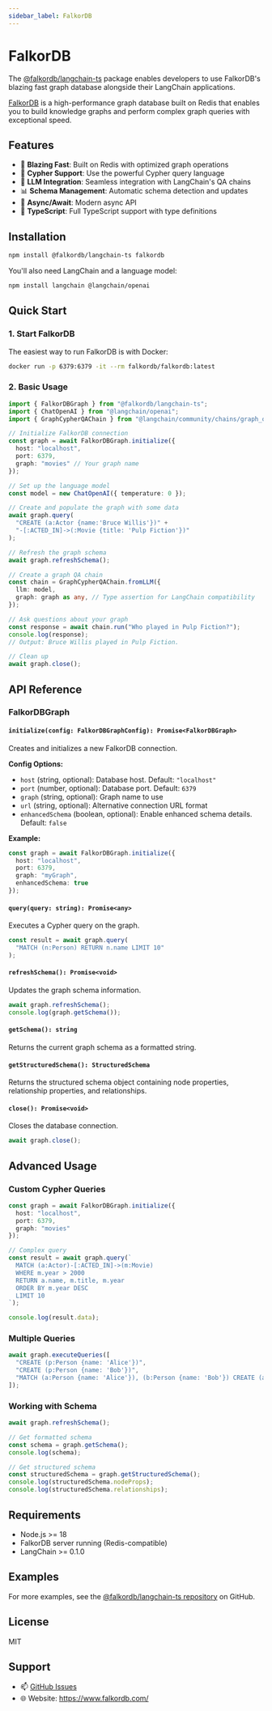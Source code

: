 ```yaml
---
sidebar_label: FalkorDB
---
```


# FalkorDB

The [@falkordb/langchain-ts](https://www.npmjs.com/package/@falkordb/langchain-ts) package enables developers to use FalkorDB's blazing fast graph database alongside their LangChain applications.

[FalkorDB](https://www.falkordb.com/) is a high-performance graph database built on Redis that enables you to build knowledge graphs and perform complex graph queries with exceptional speed.

## Features

- 🚀 **Blazing Fast**: Built on Redis with optimized graph operations
- 🔗 **Cypher Support**: Use the powerful Cypher query language
- 🧠 **LLM Integration**: Seamless integration with LangChain's QA chains
- 📊 **Schema Management**: Automatic schema detection and updates
- 🔄 **Async/Await**: Modern async API
- 📝 **TypeScript**: Full TypeScript support with type definitions

## Installation

```bash npm2yarn
npm install @falkordb/langchain-ts falkordb
```

You'll also need LangChain and a language model:

```bash npm2yarn
npm install langchain @langchain/openai
```

## Quick Start

### 1. Start FalkorDB

The easiest way to run FalkorDB is with Docker:

```bash
docker run -p 6379:6379 -it --rm falkordb/falkordb:latest
```

### 2. Basic Usage

```typescript
import { FalkorDBGraph } from "@falkordb/langchain-ts";
import { ChatOpenAI } from "@langchain/openai";
import { GraphCypherQAChain } from "@langchain/community/chains/graph_qa/cypher";

// Initialize FalkorDB connection
const graph = await FalkorDBGraph.initialize({
  host: "localhost",
  port: 6379,
  graph: "movies" // Your graph name
});

// Set up the language model
const model = new ChatOpenAI({ temperature: 0 });

// Create and populate the graph with some data
await graph.query(
  "CREATE (a:Actor {name:'Bruce Willis'})" +
  "-[:ACTED_IN]->(:Movie {title: 'Pulp Fiction'})"
);

// Refresh the graph schema
await graph.refreshSchema();

// Create a graph QA chain
const chain = GraphCypherQAChain.fromLLM({
  llm: model,
  graph: graph as any, // Type assertion for LangChain compatibility
});

// Ask questions about your graph
const response = await chain.run("Who played in Pulp Fiction?");
console.log(response);
// Output: Bruce Willis played in Pulp Fiction.

// Clean up
await graph.close();
```

## API Reference

### FalkorDBGraph

#### `initialize(config: FalkorDBGraphConfig): Promise<FalkorDBGraph>`

Creates and initializes a new FalkorDB connection.

**Config Options:**

- `host` (string, optional): Database host. Default: `"localhost"`
- `port` (number, optional): Database port. Default: `6379`
- `graph` (string, optional): Graph name to use
- `url` (string, optional): Alternative connection URL format
- `enhancedSchema` (boolean, optional): Enable enhanced schema details. Default: `false`

**Example:**
```typescript
const graph = await FalkorDBGraph.initialize({
  host: "localhost",
  port: 6379,
  graph: "myGraph",
  enhancedSchema: true
});
```

#### `query(query: string): Promise<any>`

Executes a Cypher query on the graph.

```typescript
const result = await graph.query(
  "MATCH (n:Person) RETURN n.name LIMIT 10"
);
```

#### `refreshSchema(): Promise<void>`

Updates the graph schema information.

```typescript
await graph.refreshSchema();
console.log(graph.getSchema());
```

#### `getSchema(): string`

Returns the current graph schema as a formatted string.

#### `getStructuredSchema(): StructuredSchema`

Returns the structured schema object containing node properties, relationship properties, and relationships.

#### `close(): Promise<void>`

Closes the database connection.

```typescript
await graph.close();
```

## Advanced Usage

### Custom Cypher Queries

```typescript
const graph = await FalkorDBGraph.initialize({
  host: "localhost",
  port: 6379,
  graph: "movies"
});

// Complex query
const result = await graph.query(`
  MATCH (a:Actor)-[:ACTED_IN]->(m:Movie)
  WHERE m.year > 2000
  RETURN a.name, m.title, m.year
  ORDER BY m.year DESC
  LIMIT 10
`);

console.log(result.data);
```

### Multiple Queries

```typescript
await graph.executeQueries([
  "CREATE (p:Person {name: 'Alice'})",
  "CREATE (p:Person {name: 'Bob'})",
  "MATCH (a:Person {name: 'Alice'}), (b:Person {name: 'Bob'}) CREATE (a)-[:KNOWS]->(b)"
]);
```

### Working with Schema

```typescript
await graph.refreshSchema();

// Get formatted schema
const schema = graph.getSchema();
console.log(schema);

// Get structured schema
const structuredSchema = graph.getStructuredSchema();
console.log(structuredSchema.nodeProps);
console.log(structuredSchema.relationships);
```

## Requirements

- Node.js >= 18
- FalkorDB server running (Redis-compatible)
- LangChain >= 0.1.0

## Examples

For more examples, see the [@falkordb/langchain-ts repository](https://github.com/FalkorDB/FalkorDB-Langchain-js) on GitHub.

## License

MIT

## Support

- 📫 [GitHub Issues](https://github.com/FalkorDB/FalkorDB-Langchain-js/issues)
- 🌐 Website: https://www.falkordb.com/